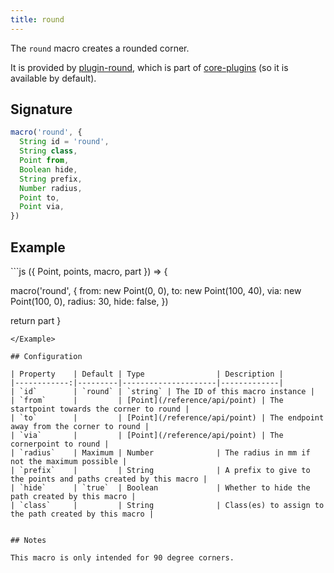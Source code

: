 ```yaml
---
title: round
---
```


The `round` macro creates a rounded corner.

It is provided by [plugin-round](/reference/plugins/round), which is
part of [core-plugins](/reference/plugins/core) (so it is available by default).

## Signature

```js
macro('round', { 
  String id = 'round',
  String class,
  Point from,
  Boolean hide,
  String prefix,
  Number radius,
  Point to,
  Point via,
})
```

## Example

<Example caption="An example of the round macro">
```js
({ Point, points, macro, part }) => {

  macro('round', {
    from: new Point(0, 0),
    to: new Point(100, 40),
    via: new Point(100, 0),
    radius: 30,
    hide: false,
  })

  return part
}
```
</Example>

## Configuration

| Property    | Default | Type                | Description |
|------------:|---------|---------------------|-------------|
| `id`        | `round` | `string` | The ID of this macro instance |
| `from`      |         | [Point](/reference/api/point) | The startpoint towards the corner to round |
| `to`        |         | [Point](/reference/api/point) | The endpoint away from the corner to round |
| `via`       |         | [Point](/reference/api/point) | The cornerpoint to round |
| `radius`    | Maximum | Number              | The radius in mm if not the maximum possible |
| `prefix`    |         | String              | A prefix to give to the points and paths created by this macro |
| `hide`      | `true`  | Boolean             | Whether to hide the path created by this macro |
| `class`     |         | String              | Class(es) to assign to the path created by this macro |


## Notes

This macro is only intended for 90 degree corners.
